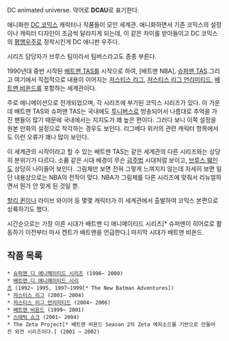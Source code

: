 DC animated universe. 약어로 '''DCAU'''로 표기한다.

애니화한 [[DC 코믹스]] 캐릭터나 작품들이 모인 세계관. 애니화하면서 기존 코믹스의 설정이나 캐릭터 디자인이 조금씩 달라지게 되는데, 이 같은 차이를 받아들이고 DC 코믹스의 [[평행우주]]로 정착시킨게 DC 애니판 우주다. 

시리즈 담당자가 브루스 팀이라서 팀버스라고도 종종 부른다.

1990년대 중반 시작된 [[배트맨 TAS]]를 시작으로 하여, [배트맨 NBA], [[슈퍼맨 TAS]].그리고 여기에서 직접적으로 내용이 이어지는 [[저스티스 리그]], [[저스티스 리그 언리미티드]], [[배트맨 비욘드]]를 포함하는 세계관이다.

주로 애니메이션으로 전개되었으며, 각 시리즈에 부가된 코믹스 시리즈가 있다. 이 가운데 배트맨 TAS와 슈퍼맨 TAS는 국내에도 [[투니버스]]로 방송되어서 나름대로 추억을 가진 팬들이 많기 때문에 국내에서는 지지도가 꽤 높은 편이다. 그러다 보니 이쪽 설정을 원본 만화의 설정으로 착각하는 경우도 보인다. 리그베다 위키의 관련 캐릭터 항목에서도 이런 오류가 꽤나 많이 보인다. 

이 세계관의 시작이라고 할 수 있는 배트맨 TAS는 같은 세계관의 다른 시리즈와는 상당히 분위기가 다르다. 소품 같은 시대 배경이 무슨 [[금주법]] 시대처럼 보이고, [[브루스 웨인]]도 상당히 나이들어 보인다. 그림체만 보면 전혀 그렇게 느껴지지 않는데 자세히 보면 일단 내용상으로는 NBA의 전작이 맞다. NBA가 그림체를 다른 시리즈에 맞춰서 리뉴얼하면서 뭔가 안 맞게 된 것일 뿐.

[[할리 퀸]]이나 라이브 와이어 등 몇몇 캐릭터가 이 세계관에서 출발하여 코믹스 본편으로 상륙하기도 했다.

시간순으로는 가장 이른 시대가 배트맨 디 애니메이티드 시리즈[* 슈퍼맨이 히어로로 활동하기 이전부터 마사 켄트가 배트맨을 언급한다.] 마지막 시대가 배트맨 비욘드.

== 작품 목록 ==
 * [[슈퍼맨 디 애니메이티드 시리즈]] (1996~ 2000)
 * [[배트맨 디 애니메이티드 시리즈]] (1992~ 1995, 1997~1999[* The New Batman Adventures])
 * [[저스티스 리그]] (2001~ 2004)
 * [[저스티스 리그 언리미티드]] (2004~ 2006)
 * [[배트맨 비욘드]] (1999~ 2001)
 * [[스태틱 쇼크]] (2001~ 2004)
 * The Zeta Project[* 배트맨 비욘드 Season 2의 Zeta 에피소드를 기반으로 만들어진 외전 시리즈이다.] (2001 ~ 2002)
